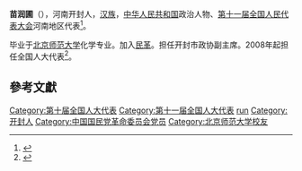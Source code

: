 '''苗润圃'''（{{bd|1948年||}}），河南开封人，[[汉族|汉族]]，[[中华人民共和国|中华人民共和国]]政治人物、[[第十一届全国人民代表大会|第十一届全国人民代表大会]]河南地区代表<ref>{{cite web|author=新华网|title=第十一届全国人大代表|url=http://news.xinhuanet.com/ziliao/2008-03/03/content_7708230.htm?node=36628|publisher=新华网|accessdate=2014-01-07|archive-date=2014-01-10|archive-url=https://web.archive.org/web/20140110211415/http://news.xinhuanet.com/ziliao/2008-03/03/content_7708230.htm?node=36628|dead-url=no}}</ref>。

毕业于[[北京师范大学|北京师范大学]]化学专业。加入[[民革|民革]]。担任开封市政协副主席。2008年起担任全国人大代表<ref>{{cite news|title=全国人大代表信息-苗润圃|url= http://210.82.31.1:8084/delegate/viewDelegate.action?dbid=111481|accessdate=2013-04-05|newspaper=全国人大网|archive-url=https://web.archive.org/web/20140501235811/http://www.npc.gov.cn/delegate/viewDelegate.action?dbid=111481|archive-date=2014-05-01|dead-url=yes}}</ref>。

==參考文獻==
{{reflist}}

{{DEFAULTSORT:miao runpu}}
[[Category:第十届全国人大代表|Category:第十届全国人大代表]]
[[Category:第十一届全国人大代表|Category:第十一届全国人大代表]]
[[Category:苗姓|run]]
[[Category:开封人|Category:开封人]]
[[Category:中国国民党革命委员会党员|Category:中国国民党革命委员会党员]]
[[Category:北京师范大学校友|Category:北京师范大学校友]]